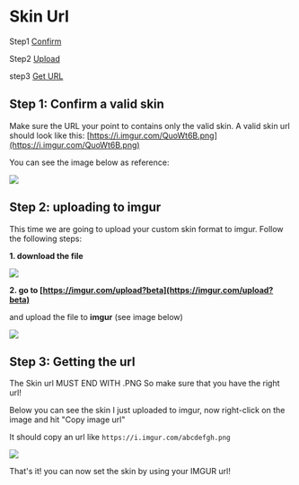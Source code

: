 # Skin Url

Step1 [Confirm](#step-1-confirm-a-valid-skin)

Step2 [Upload](#step-2-uploading-to-imgur)

step3 [Get URL](#step-3-getting-the-url)

## Step 1: Confirm a valid skin

Make sure the URL your point to contains only the valid skin. A valid skin url should look like
this: [https://i.imgur.com/QuoWt6B.png](https://i.imgur.com/QuoWt6B.png)

You can see the image below as reference:

![](https://i.imgur.com/QiVtx7U.png)

## Step 2: uploading to imgur

This time we are going to upload your custom skin format to imgur. Follow the following steps:

**1. download the file**

![](https://i.imgur.com/YMMnFLD.png)

**2. go to [https://imgur.com/upload?beta](https://imgur.com/upload?beta)**

and upload the file to **imgur** (see image below)

![](https://i.imgur.com/LvVYQxY.png)

## Step 3: Getting the url

The Skin url MUST END WITH .PNG So make sure that you have the right url!

Below you can see the skin I just uploaded to imgur, now right-click on the image and hit "Copy image url"

It should copy an url like `https://i.imgur.com/abcdefgh.png`

![](https://i.imgur.com/Pzq6dba.png)

That's it! you can now set the skin by using your IMGUR url!
